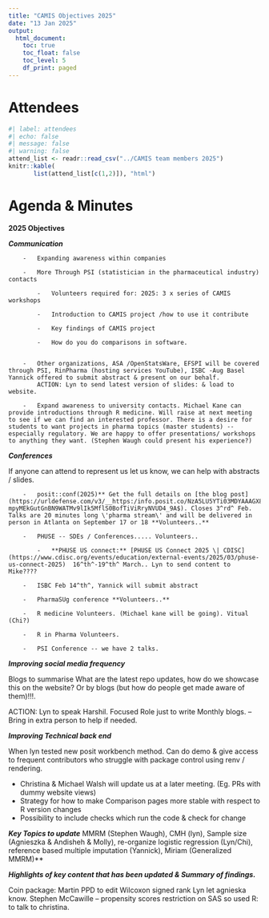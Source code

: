 ```yaml
---
title: "CAMIS Objectives 2025"
date: "13 Jan 2025"
output:
  html_document: 
    toc: true
    toc_float: false
    toc_level: 5
    df_print: paged
---
```


# Attendees

```r
#| label: attendees
#| echo: false
#| message: false
#| warning: false
attend_list <- readr::read_csv("../CAMIS team members 2025")
knitr::kable(
       list(attend_list[c(1,2)]), "html")
```

# Agenda & Minutes

**2025 Objectives**

***Communication***

```         
    -   Expanding awareness within companies

    -   More Through PSI (statistician in the pharmaceutical industry) contacts

        -   Volunteers required for: 2025: 3 x series of CAMIS workshops

        -   Introduction to CAMIS project /how to use it contribute
        
        -   Key findings of CAMIS project
        
        -   How do you do comparisons in software.


    -   Other organizations, ASA /OpenStatsWare, EFSPI will be covered through PSI, RinPharma (hosting services YouTube), ISBC -Aug Basel Yannick offered to submit abstract & present on our behalf.
        ACTION: Lyn to send latest version of slides: & load to website.

    -   Expand awareness to university contacts. Michael Kane can provide introductions through R medicine. Will raise at next meeting to see if we can find an interested professor. There is a desire for students to want projects in pharma topics (master students) -- especially regulatory. We are happy to offer presentations/ workshops to anything they want. (Stephen Waugh could present his experience?)
```

***Conferences***

If anyone can attend to represent us let us know, we can help with abstracts / slides.

```         
    -   posit::conf(2025)** Get the full details on [the blog post](https://urldefense.com/v3/__https:/info.posit.co/NzA5LU5YTi03MDYAAAGX8BSQdqgtSXVvlxo3uOEKf6cyZbztuQua15w8xXZxe1apl5i8EF9CsQLDaXVdqYXWvjSHzLo=__;!!GfteaDio!aUG_6o_VjPNuaS8HtZgYUS61J7SQrYdKV_-mpyMEkGutGnBN9WATMv9lIk5MflS0BofTiViRryNVUD4_9A$). Closes 3^rd^ Feb. Talks are 20 minutes long \'pharma stream\' and will be delivered in person in Atlanta on September 17 or 18 **Volunteers..**

    -   PHUSE -- SDEs / Conferences..... Volunteers..

        -   **PHUSE US connect:** [PHUSE US Connect 2025 \| CDISC](https://www.cdisc.org/events/education/external-events/2025/03/phuse-us-connect-2025)  16^th^-19^th^ March.. Lyn to send content to Mike????

    -   ISBC Feb 14^th^, Yannick will submit abstract

    -   PharmaSUg conference **Volunteers..**

    -   R medicine Volunteers. (Michael kane will be going). Vitual (Chi?)

    -   R in Pharma Volunteers.

    -   PSI Conference -- we have 2 talks.
```

***Improving social media frequency***

Blogs to summarise What are the latest repo updates, how do we showcase this on the website? Or by blogs (but how do people get made aware of them)!!!.

ACTION: Lyn to speak Harshil. Focused Role just to write Monthly blogs. -- Bring in extra person to help if needed.

***Improving Technical back end***

When lyn tested new posit workbench method. Can do demo & give access to frequent contributors who struggle with package control using renv / rendering.

-   Christina & Michael Walsh will update us at a later meeting. (Eg. PRs with dummy website views)
-   Strategy for how to make Comparison pages more stable with respect to R version changes
-   Possibility to include checks which run the code & check for change

***Key Topics to update*** MMRM (Stephen Waugh), CMH (lyn), Sample size (Agnieszka & Andisheh & Molly), re-organize logistic regression (Lyn/Chi), reference based multiple imputation (Yannick), Miriam (Generalized MMRM)\*\*

***Highlights of key content that has been updated & Summary of findings.***

Coin package: Martin PPD to edit Wilcoxon signed rank Lyn let agnieska know. Stephen McCawille -- propensity scores restriction on SAS so used R: to talk to christina.
